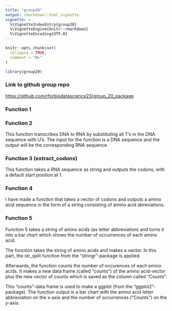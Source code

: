 ```yaml
---
title: "group20"
output: rmarkdown::html_vignette
vignette: >
  %\VignetteIndexEntry{group20}
  %\VignetteEngine{knitr::rmarkdown}
  %\VignetteEncoding{UTF-8}
---
```


```r
knitr::opts_chunk$set(
  collapse = TRUE,
  comment = "#>"
)
```

```r
library(group20)
```

### Link to github group repo

<https://github.com/rforbiodatascience23/group_20_package>

### Function 1

### Function 2

This function transcribes DNA to RNA by substituting all T's in the DNA sequence with U's. The input for the function is a DNA sequence and the output will be the corresponding RNA sequence.

### Function 3 (extract_codons)

This function takes a RNA sequence as string and outputs the codons, with a default start position at 1.

### Function 4

I have made a function that takes a vector of codons and outputs a amino acid sequence in the form of a string consisting of amino acid abreviations.

### Function 5

Function 5 takes a string of amino acids (as letter abbreviation) and turns it into a bar chart which shows the number of occurrences of each amino acid.

The function takes the string of amino acids and makes a vector. In this part, the str_split function from the "stringr"-package is applied.

Afterwards, the function counts the number of occurences of each amino acids. It makes a new data frame (called "counts") of the amino acid-vector plus the new vector of counts which is saved as the column called "Counts".

This "counts"-data frame is used to make a ggplot (from the "ggplot2"-package). The function output is a bar chart with the amino acid letter abbreviation on the x-axis and the number of occurrences ("Counts") on the y-axis.
